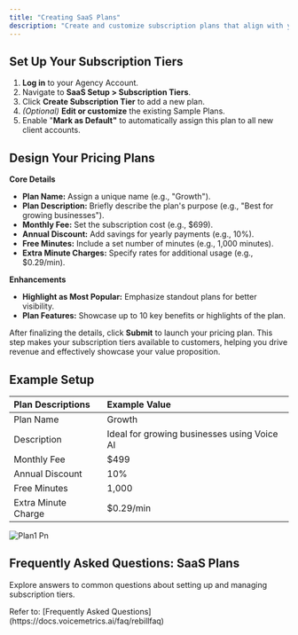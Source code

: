 ```yaml
---
title: "Creating SaaS Plans"
description: "Create and customize subscription plans that align with your clients' needs while maximizing revenue. This guide empowers you to set up automated, seamless customer subscription payments, delivering convenience and scalability for your white-label AI voice platform."
---
```


## **Set Up Your Subscription Tiers**

1. **Log in** to your Agency Account.
2. Navigate to **SaaS Setup \> Subscription Tiers**.
3. Click **Create Subscription Tier** to add a new plan.
4. _(Optional)_ **Edit or customize** the existing Sample Plans.
5. Enable "**Mark as Default"** to automatically assign this plan to all new client accounts.

## **Design Your Pricing Plans**

**Core Details**

- **Plan Name:** Assign a unique name (e.g., "Growth").
- **Plan Description:** Briefly describe the plan's purpose (e.g., "Best for growing businesses").
- **Monthly Fee:** Set the subscription cost (e.g., \$699).
- **Annual Discount:** Add savings for yearly payments (e.g., 10%).
- **Free Minutes:** Include a set number of minutes (e.g., 1,000 minutes).
- **Extra Minute Charges:** Specify rates for additional usage (e.g., \$0.29/min).

**Enhancements**

- **Highlight as Most Popular:** Emphasize standout plans for better visibility.
- **Plan Features:** Showcase up to 10 key benefits or highlights of the plan.

After finalizing the details, click **Submit** to launch your pricing plan. This step makes your subscription tiers available to customers, helping you drive revenue and effectively showcase your value proposition.

## **Example Setup**

| Plan Descriptions   | Example Value                               |
| :------------------ | :------------------------------------------ |
| Plan Name           | Growth                                      |
| Description         | Ideal for growing businesses using Voice AI |
| Monthly Fee         | \$499                                       |
| Annual Discount     | 10%                                         |
| Free Minutes        | 1,000                                       |
| Extra Minute Charge | \$0.29/min                                  |

![Plan1 Pn](/images/plan1.png)

## **Frequently Asked Questions: SaaS Plans**

Explore answers to common questions about setting up and managing subscription tiers.

<Note>
  Refer to: [Frequently Asked Questions](https://docs.voicemetrics.ai/faq/rebillfaq)
</Note>